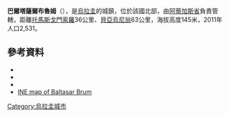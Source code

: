 {{Coord|30|43|0|S|57|20|0|W|display=title}}

'''巴爾塔薩爾布魯姆'''（{{lang-es|Baltasar Brum}}），是[[烏拉圭|烏拉圭]]的城鎮，位於該國北部，由[[阿蒂加斯省|阿蒂加斯省]]負責管轄，距離[[托馬斯戈門索羅|托馬斯戈門索羅]]36公里、[[貝亞烏尼翁|貝亞烏尼翁]]63公里，海拔高度145米，2011年人口2,531。

==參考資料==
*{{cite web |url=http://www0.parlamento.gub.uy/leyes/AccesoTextoLey.asp?Ley=12266 |title=LEY N° 12.266 |publisher=República Oriental del Uruguay, Poder Legislativo |date=1956 |accessdate=3 September 2012 |deadurl=yes |archiveurl=https://web.archive.org/web/20160304105623/http://www0.parlamento.gub.uy/leyes/AccesoTextoLey.asp?Ley=12266 |archivedate=2016年3月4日 }}
*{{cite web |url=http://www.ine.gub.uy/censos2011/resultadosfinales/cuadros/NIVEL%20DEPARTAMENTAL/Artigas/P_3_ART.xls |title=Censos 2011 Cuadros Artigas |date=2012 |publisher=INE |accessdate=25 August 2012 |archive-date=2012-11-22 |archive-url=https://www.webcitation.org/6CN2JWnfh?url=http://www.ine.gub.uy/censos2011/resultadosfinales/cuadros/NIVEL%20DEPARTAMENTAL/Artigas/P_3_ART.xls |dead-url=no }}
*{{cite web |url=http://www.ine.gub.uy/biblioteca/toponimico/Categorizaci%F3n%20localidades%20urbanas%20orden%20alfab%E9tico.pdf |title=Statistics of urban localities (1908–2004) (see also "Cabellos" & "Jacinto R. Sant-Anna") |publisher=INE |date=2012 |format=PDF |accessdate=6 September 2012 |archive-date=2012-11-05 |archive-url=https://www.webcitation.org/6BwcL0IuY?url=http://www.ine.gub.uy/biblioteca/toponimico/Categorizaci%F3n%20localidades%20urbanas%20orden%20alfab%E9tico.pdf |dead-url=no }}
*[http://www.ine.gub.uy/mapas/censos2011/para%20colgar%20en%20web/pdf/02_UYAR/Localidades/A3H_02621%20Baltasar%20Brum.pdf INE map of Baltasar Brum] {{Wayback|url=http://www.ine.gub.uy/mapas/censos2011/para%20colgar%20en%20web/pdf/02_UYAR/Localidades/A3H_02621%20Baltasar%20Brum.pdf |date=20121010043114 }}

{{Uruguay-geo-stub}}
[[Category:烏拉圭城市|Category:烏拉圭城市]]